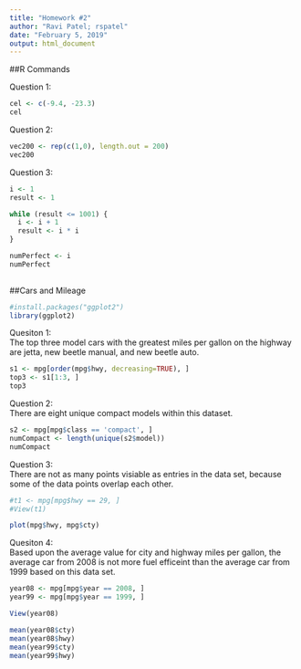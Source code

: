 ```yaml
---
title: "Homework #2"
author: "Ravi Patel; rspatel"
date: "February 5, 2019"
output: html_document
---
```


##R Commands

Question 1:
```r
cel <- c(-9.4, -23.3)
cel
```
Question 2:
```r
vec200 <- rep(c(1,0), length.out = 200)
vec200
```
Question 3:
```r
i <- 1
result <- 1

while (result <= 1001) {
  i <- i + 1
  result <- i * i
}

numPerfect <- i
numPerfect
  
```

##Cars and Mileage

```r
#install.packages("ggplot2")
library(ggplot2)
```

Quesiton 1:  
The top three model cars with the greatest miles per gallon on the highway are jetta, new beetle manual, and new beetle auto.
```r
s1 <- mpg[order(mpg$hwy, decreasing=TRUE), ]
top3 <- s1[1:3, ]
top3
```

Question 2:  
There are eight unique compact models within this dataset.
```r
s2 <- mpg[mpg$class == 'compact', ]
numCompact <- length(unique(s2$model))
numCompact
```

Question 3:  
There are not as many points visiable as entries in the data set, because some of the data points overlap each other. 
```r
#t1 <- mpg[mpg$hwy == 29, ]
#View(t1)

plot(mpg$hwy, mpg$cty)
```

Quesiton 4:  
Based upon the average value for city and highway miles per gallon, the average car from 2008 is not more fuel efficeint than the average car from 1999 based on this data set.
```r
year08 <- mpg[mpg$year == 2008, ]
year99 <- mpg[mpg$year == 1999, ]

View(year08)

mean(year08$cty)
mean(year08$hwy)
mean(year99$cty)
mean(year99$hwy)
```









